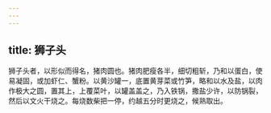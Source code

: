 ```yaml
---
---
---
```

title: 狮子头
---



狮子头者，以形似而得名，猪肉圆也。猪肉肥瘦各半，细切粗斩，乃和以蛋白，使易凝固，或加虾仁、蟹粉。以黄沙罐一，底置黄芽菜或竹笋，略和以水及盐，以肉作极大之圆，置其上，上覆菜叶，以罐盖盖之，乃入铁锅，撒盐少许，以防锅裂，然后以文火干烧之。每烧数柴把一停，约越五分时更烧之，候熟取出。